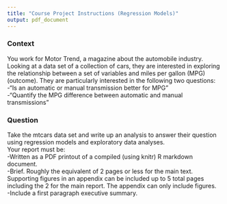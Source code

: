 ```yaml
---
title: "Course Project Instructions (Regression Models)"
output: pdf_document
---
```


### Context   

You work for Motor Trend, a magazine about the automobile industry. Looking at a data set of a
collection of cars, they are interested in exploring the relationship between a set of variables and miles
per gallon (MPG) (outcome). They are particularly interested in the following two questions:   
-"Is an automatic or manual transmission better for MPG"   
-"Quantify the MPG difference between automatic and manual transmissions"   

### Question   
Take the mtcars data set and write up an analysis to answer their question using regression models and
exploratory data analyses.   
Your report must be:    
-Written as a PDF printout of a compiled (using knitr) R markdown document.   
-Brief. Roughly the equivalent of 2 pages or less for the main text. Supporting figures in an appendix
can be included up to 5 total pages including the 2 for the main report. The appendix can only include
figures.   
-Include a first paragraph executive summary.